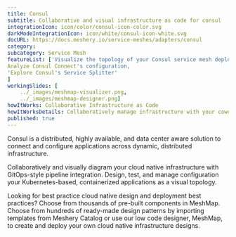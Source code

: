 ---title: Consul  subtitle: Collaborative and visual infrastructure as code for consulintegrationIcon: icon/color/consul-icon-color.svgdarkModeIntegrationIcon: icon/white/consul-icon-white.svgdocURL: https://docs.meshery.io/service-meshes/adapters/consulcategory: subcategory: Service MeshfeatureList: ['Visualize the topology of your Consul service mesh deployment',Analyze Consul Connect's configuration,'Explore Consul's Service Splitter']workingSlides: [    ../_images/meshmap-visualizer.png,    ../_images/meshmap-designer.png]howItWorks: Collaborative Infrastructure as CodehowItWorksDetails: Collaboratively manage infrastructure with your coworkers synchronously sharing the same designs.published: true---<p>    Consul is a distributed, highly available, and data center aware solution to connect and configure applications across dynamic, distributed infrastructure.</p><p>    Collaboratively and visually diagram your cloud native infrastructure with GitOps-style pipeline integration. Design, test, and manage configuration your Kubernetes-based, containerized applications as a visual topology.</p><p>    Looking for best practice cloud native design and deployment best practices? Choose from thousands of pre-built components in MeshMap. Choose from hundreds of ready-made design patterns by importing templates from Meshery Catalog or use our low code designer, MeshMap, to create and deploy your own cloud native infrastructure designs.</p>